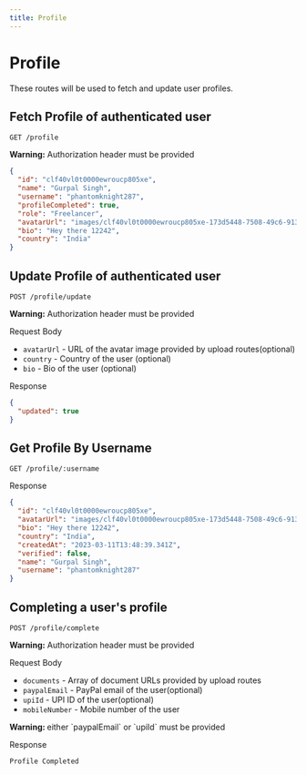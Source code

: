 ```yaml
---
title: Profile
---
```



# Profile

These routes will be used to fetch and update user profiles.

## Fetch Profile of authenticated user

`GET /profile`

<Callout type="warning">
  <strong>Warning:</strong> Authorization header must be provided
</Callout>

```json
{
  "id": "clf40vl0t0000ewroucp805xe",
  "name": "Gurpal Singh",
  "username": "phantomknight287",
  "profileCompleted": true,
  "role": "Freelancer",
  "avatarUrl": "images/clf40vl0t0000ewroucp805xe-173d5448-7508-49c6-9131-d74ea8f9b7d7-1678544261104-30fa3134-c144-40a0-a9a5-4238adf8fdc0-74ypssi41rma1.jpg",
  "bio": "Hey there 12242",
  "country": "India"
}
```

## Update Profile of authenticated user

`POST /profile/update`

<Callout type="warning">
  <strong>Warning:</strong> Authorization header must be provided
</Callout>

Request Body

- `avatarUrl` - URL of the avatar image provided by upload routes(optional)
- `country` - Country of the user (optional)
- `bio` - Bio of the user (optional)

Response

```json
{
  "updated": true
}
```

## Get Profile By Username

`GET /profile/:username`

Response

```json
{
  "id": "clf40vl0t0000ewroucp805xe",
  "avatarUrl": "images/clf40vl0t0000ewroucp805xe-173d5448-7508-49c6-9131-d74ea8f9b7d7-1678544261104-30fa3134-c144-40a0-a9a5-4238adf8fdc0-74ypssi41rma1.jpg",
  "bio": "Hey there 12242",
  "country": "India",
  "createdAt": "2023-03-11T13:48:39.341Z",
  "verified": false,
  "name": "Gurpal Singh",
  "username": "phantomknight287"
}
```

## Completing a user's profile

`POST /profile/complete`

<Callout type="warning">
  <strong>Warning:</strong> Authorization header must be provided
</Callout>

Request Body

- `documents` - Array of document URLs provided by upload routes
- `paypalEmail` - PayPal email of the user(optional)
- `upiId` - UPI ID of the user(optional)
- `mobileNumber` - Mobile number of the user

<Callout type="warning">
  <strong> Warning: </strong> either `paypalEmail` or `upiId` must be provided
</Callout>

Response

```
Profile Completed
```
